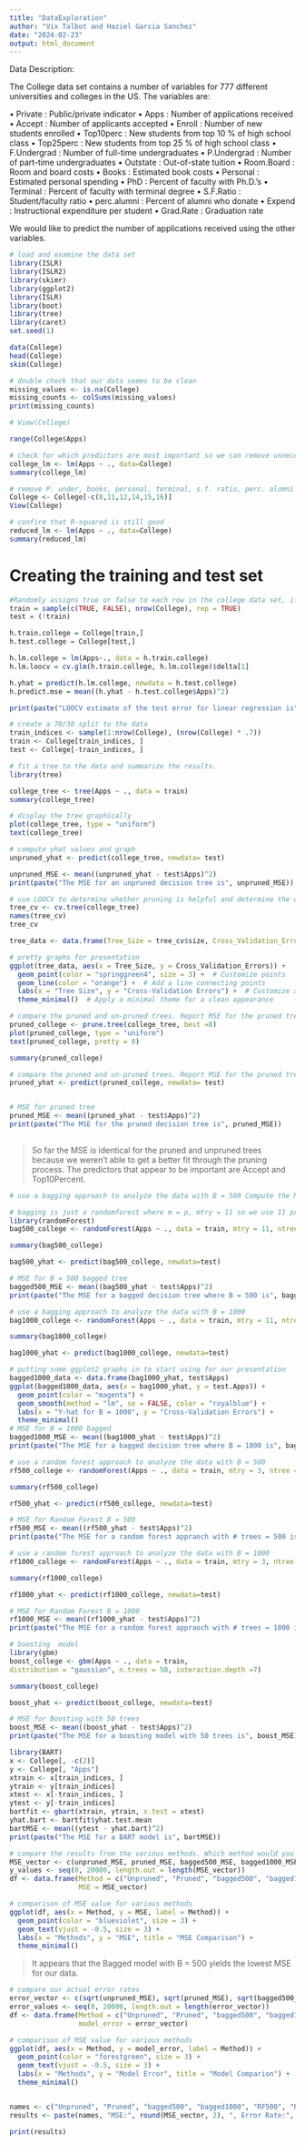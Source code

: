 ```yaml
---
title: "DataExploration"
author: "Vix Talbot and Haziel Garcia Sanchez"
date: "2024-02-23"
output: html_document
---
```

Data Description:

The College data set contains a number of variables for 777 different universities and colleges in the US. 
The variables are:

• Private : Public/private indicator
• Apps : Number of applications received
• Accept : Number of applicants accepted
• Enroll : Number of new students enrolled
• Top10perc : New students from top 10 % of high school class 
• Top25perc : New students from top 25 % of high school class 
• F.Undergrad : Number of full-time undergraduates
• P.Undergrad : Number of part-time undergraduates
• Outstate : Out-of-state tuition
• Room.Board : Room and board costs
• Books : Estimated book costs
• Personal : Estimated personal spending
• PhD : Percent of faculty with Ph.D.’s
• Terminal : Percent of faculty with terminal degree 
• S.F.Ratio : Student/faculty ratio
• perc.alumni : Percent of alumni who donate
• Expend : Instructional expenditure per student
• Grad.Rate : Graduation rate

We would like to predict the number of applications received using the other variables.

```r
# load and examine the data set
library(ISLR)
library(ISLR2)
library(skimr)
library(ggplot2)
library(ISLR)
library(boot)
library(tree)
library(caret)
set.seed(1)

data(College)
head(College)
skim(College)

# double check that our data seems to be clean
missing_values <- is.na(College)
missing_counts <- colSums(missing_values)
print(missing_counts)

# View(College)

range(College$Apps)

```

```r
# check for which predictors are most important so we can remove unnecessary columns
college_lm <- lm(Apps ~ ., data=College)
summary(college_lm)

# remove P. under, books, personal, terminal, s.f. ratio, perc. alumni
College <- College[-c(8,11,12,14,15,16)]
View(College)

```
```r

# confirm that R-squared is still good
reduced_lm <- lm(Apps ~ ., data=College)
summary(reduced_lm)

```


# Creating the training and test set
```r
#Randomly assigns true or false to each row in the college data set, if true row goes into the train data set, otherwise in the test data set
train = sample(c(TRUE, FALSE), nrow(College), rep = TRUE)
test = (!train)

h.train.college = College[train,]
h.test.college = College[test,]
```


```r

h.lm.college = lm(Apps~., data = h.train.college)
h.lm.loocv = cv.glm(h.train.college, h.lm.college)$delta[1]

h.yhat = predict(h.lm.college, newdata = h.test.college)
h.predict.mse = mean((h.yhat - h.test.college$Apps)^2)

print(paste("LOOCV estimate of the test error for linear regression is", h.predict.mse))
```


```r
# create a 70/30 split to the data
train_indices <- sample(1:nrow(College), (nrow(College) * .7))
train <- College[train_indices, ]
test <- College[-train_indices, ]
```



```r
# fit a tree to the data and summarize the results.
library(tree)

college_tree <- tree(Apps ~ ., data = train)
summary(college_tree)
```


```r
# display the tree graphically
plot(college_tree, type = "uniform")
text(college_tree)

# compute yhat values and graph
unpruned_yhat <- predict(college_tree, newdata= test)

unpruned_MSE <- mean((unpruned_yhat - test$Apps)^2)
print(paste("The MSE for an unpruned decision tree is", unpruned_MSE))

```

```r
# use LOOCV to determine whether pruning is helpful and determine the optimal size for the pruned tree.
tree_cv <- cv.tree(college_tree)
names(tree_cv)
tree_cv

tree_data <- data.frame(Tree_Size = tree_cv$size, Cross_Validation_Errors = tree_cv$dev)

# pretty graphs for presentation
ggplot(tree_data, aes(x = Tree_Size, y = Cross_Validation_Errors)) +
  geom_point(color = "springgreen4", size = 3) +  # Customize points
  geom_line(color = "orange") +  # Add a line connecting points
  labs(x = "Tree Size", y = "Cross-Validation Errors") +  # Customize axis labels
  theme_minimal()  # Apply a minimal theme for a clean appearance
```

```r
# compare the pruned and un-pruned trees. Report MSE for the pruned tree. Which predictors seem to be the most important?
pruned_college <- prune.tree(college_tree, best =8)
plot(pruned_college, type = "uniform")
text(pruned_college, pretty = 0)

summary(pruned_college)
```

```r
# compare the pruned and un-pruned trees. Report MSE for the pruned tree. Which predictors seem to be the most important?
pruned_yhat <- predict(pruned_college, newdata= test)


# MSE for pruned tree
pruned_MSE <- mean((pruned_yhat - test$Apps)^2)
print(paste("The MSE for the pruned decision tree is", pruned_MSE))
 
```
> So far the MSE is identical for the pruned and unpruned trees because we weren't able to get a better fit through the pruning process. The predictors that appear to be important are Accept and Top10Percent.

```r
# use a bagging approach to analyze the data with B = 500 Compute the MSE. Which predictors seem to be the most important?

# bagging is just a randomforest where m = p, mtry = 11 so we use 11 predictors
library(randomForest)
bag500_college <- randomForest(Apps ~ ., data = train, mtry = 11, ntree = 500)

summary(bag500_college)

bag500_yhat <- predict(bag500_college, newdata=test)

# MSE for B = 500 bagged tree
bagged500_MSE <- mean((bag500_yhat - test$Apps)^2)
print(paste("The MSE for a bagged decision tree where B = 500 is", bagged500_MSE))

```


```r
# use a bagging approach to analyze the data with B = 1000
bag1000_college <- randomForest(Apps ~ ., data = train, mtry = 11, ntree = 1000)

summary(bag1000_college)

bag1000_yhat <- predict(bag1000_college, newdata=test)

# putting some ggplot2 graphs in to start using for our presentation
bagged1000_data <- data.frame(bag1000_yhat, test$Apps)
ggplot(bagged1000_data, aes(x = bag1000_yhat, y = test.Apps)) +
  geom_point(color = "magenta") +
  geom_smooth(method = "lm", se = FALSE, color = "royalblue") +
  labs(x = "Y-hat for B = 1000", y = "Cross-Validation Errors") +
  theme_minimal()
# MSE for B = 1000 bagged
bagged1000_MSE <- mean((bag1000_yhat - test$Apps)^2)
print(paste("The MSE for a bagged decision tree where B = 1000 is", bagged1000_MSE))

```



```r
# use a random forest approach to analyze the data with B = 500
rf500_college <- randomForest(Apps ~ ., data = train, mtry = 3, ntree = 500)

summary(rf500_college)

rf500_yhat <- predict(rf500_college, newdata=test)

# MSE for Random Forest B = 500
rf500_MSE <- mean((rf500_yhat - test$Apps)^2)
print(paste("The MSE for a random forest appraoch with # trees = 500 is", rf500_MSE))

```



```r
# use a random forest approach to analyze the data with B = 1000
rf1000_college <- randomForest(Apps ~ ., data = train, mtry = 3, ntree = 1000)

summary(rf1000_college)

rf1000_yhat <- predict(rf1000_college, newdata=test)

# MSE for Random Forest B = 1000
rf1000_MSE <- mean((rf1000_yhat - test$Apps)^2)
print(paste("The MSE for a random forest appraoch with # trees = 1000 is", rf1000_MSE))

```




```r

# boosting  model
library(gbm)
boost_college <- gbm(Apps ~ ., data = train,
distribution = "gaussian", n.trees = 50, interaction.depth =7)

summary(boost_college)

```
```r

boost_yhat <- predict(boost_college, newdata=test)

# MSE for Boosting with 50 trees
boost_MSE <- mean((boost_yhat - test$Apps)^2)
print(paste("The MSE for a boosting model with 50 trees is", boost_MSE))

```


```r
library(BART)
x <- College[, -c(2)]
y <- College[, "Apps"]
xtrain <- x[train_indices, ]
ytrain <- y[train_indices]
xtest <- x[-train_indices, ]
ytest <- y[-train_indices]
bartfit <- gbart(xtrain, ytrain, x.test = xtest)
yhat.bart <- bartfit$yhat.test.mean 
bartMSE <- mean((ytest - yhat.bart)^2)
print(paste("The MSE for a BART model is", bartMSE))

```



```r
# compare the results from the various methods. Which method would you recommend?
MSE_vector <- c(unpruned_MSE, pruned_MSE, bagged500_MSE, bagged1000_MSE, rf500_MSE, rf1000_MSE, boost_MSE, h.predict.mse, bartMSE)
y_values <- seq(0, 20000, length.out = length(MSE_vector))
df <- data.frame(Method = c("Unpruned", "Pruned", "bagged500", "bagged1000", "RF500", "RF1000", "Boost", "Linear Model", "BART"),
                 MSE = MSE_vector)

# comparison of MSE value for various methods
ggplot(df, aes(x = Method, y = MSE, label = Method)) +
  geom_point(color = "blueviolet", size = 3) +
  geom_text(vjust = -0.5, size = 3) +  
  labs(x = "Methods", y = "MSE", title = "MSE Comparison") +
  theme_minimal()

```
> It appears that the Bagged model with B = 500 yields the lowest MSE for our data.

```r

# compare our actual error rates
error_vector <- c(sqrt(unpruned_MSE), sqrt(pruned_MSE), sqrt(bagged500_MSE), sqrt(bagged1000_MSE), sqrt(rf500_MSE), sqrt(rf1000_MSE), sqrt(boost_MSE), sqrt(h.predict.mse), sqrt(bartMSE))
error_values <- seq(0, 20000, length.out = length(error_vector))
df <- data.frame(Method = c("Unpruned", "Pruned", "bagged500", "bagged1000", "RF500", "RF1000", "Boost", "Linear Model", "BART"),
                 model_error = error_vector)

# comparison of MSE value for various methods
ggplot(df, aes(x = Method, y = model_error, label = Method)) +
  geom_point(color = "forestgreen", size = 3) +
  geom_text(vjust = -0.5, size = 3) +  
  labs(x = "Methods", y = "Model Error", title = "Model Comparion") +
  theme_minimal()


names <- c("Unpruned", "Pruned", "bagged500", "bagged1000", "RF500", "RF1000", "Boost", "Linear Model", "BART")
results <- paste(names, "MSE:", round(MSE_vector, 2), ", Error Rate:", round(error_vector, 2))

print(results)

```
